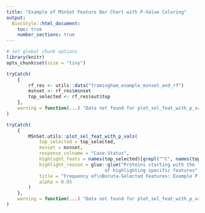```yaml
---
title: "Example of MSnSet Feature Bar Chart with P-Value Coloring"
output: 
  BiocStyle::html_document: 
    toc: true
    number_sections: true
---
```


<!--
%\VignetteEngine{knitr::rmarkdown}
%\VignetteIndexEntry{WGCNA example}
%\VignetteKeyword{MSnSet.utils}
%\VignettePackage{MSnSet.utils}
-->


```r
# set global chunk options
library(knitr)
opts_chunk$set(size = "tiny")
```

```r
tryCatch(
    {
        rf_res <- utils::data("framingham_example_msnset_and_rf")
        msnset <- rf_res$msnset
        top_selected <- rf_res$out$top
    },
    warning = function(...) "Data not found for plot_sel_feat_with_p_vals.msnset."
)
```

```r
tryCatch(
    {
        MSnSet.utils::plot_sel_feat_with_p_vals(
            top_selected = top_selected,
            msnset = msnset,
            response_colname = "Case.Status",
            highlight_feats = names(top_selected)[grepl("^C", names(top_selected))],
            highlight_reason = glue::glue("Proteins starting with the letter \"C\" as an example
                                    of highlighting specific features"),
            title = "Frequency of\nBoruta-Selected Features: Example Plot",
            alpha = 0.05
        )
    },
    warning = function(...) "Data not found for plot_sel_feat_with_p_vals.msnset."
)
```